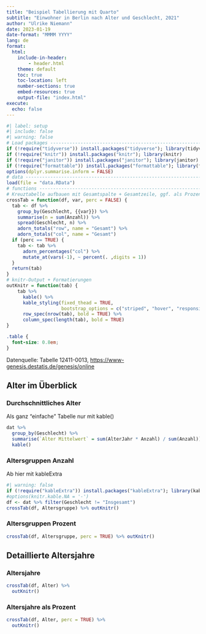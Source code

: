 ```yaml
---
title: "Beispiel Tabellierung mit Quarto"
subtitle: "Einwohner in Berlin nach Alter und Geschlecht, 2021"
author: "Ulrike Niemann"
date: 2023-01-19
date-format: "MMMM YYYY"
lang: de
format:
  html:
    include-in-header:
        - header.html
    theme: default
    toc: true
    toc-location: left
    number-sections: true
    embed-resources: true  
    output-file: "index.html"
execute:
  echo: false
---
```


```r
#| label: setup
#| include: false
#| warning: false
# Load packages ----------------------------------------------------------------
if (!require("tidyverse")) install.packages("tidyverse"); library(tidyverse)
if (!require("knitr")) install.packages("knitr"); library(knitr)
if (!require("janitor")) install.packages("janitor"); library(janitor)
if (!require("formattable")) install.packages("formattable"); library(formattable)
options(dplyr.summarise.inform = FALSE)
# data -------------------------------------------------------------------------
load(file = "data.RData")
# functions --------------------------------------------------------------------
# Kreuztabelle aufbauen mit Gesamtspalte + Gesamtzeile, ggf. als Prozent
crossTab = function(df, var, perc = FALSE) {
  tab <- df %>%
    group_by(Geschlecht, {{var}}) %>% 
    summarise(n = sum(Anzahl)) %>%
    spread(Geschlecht, n) %>%  
    adorn_totals("row", name = "Gesamt") %>%
    adorn_totals("col", name = "Gesamt")
  if (perc == TRUE) {
    tab <- tab %>% 
      adorn_percentages("col") %>% 
      mutate_at(vars(-1), ~ percent(. ,digits = 1))
  }
  return(tab)
}
# knitr-Output + Formatierungen
outKnitr = function(tab) { 
    tab %>% 
      kable() %>% 
      kable_styling(fixed_thead = TRUE,
                    bootstrap_options = c("striped", "hover", "responsive")) %>% 
      row_spec(nrow(tab), bold = TRUE) %>% 
      column_spec(length(tab), bold = TRUE)
}
```
<!-- css ------------------------------------------------------------------- -->
```css
.table {
  font-size: 0.8em;
}
```
<!-- ----------------------------------------------------------------------- -->


Datenquelle: Tabelle 12411-0013, <https://www-genesis.destatis.de/genesis/online>

## Alter im Überblick


### Durchschnittliches Alter

Als ganz "einfache" Tabelle nur mit kable()

```r
dat %>%
  group_by(Geschlecht) %>% 
  summarise(`Alter Mittelwert` = sum(AlterJahr * Anzahl) / sum(Anzahl)) %>% 
  kable()
```

### Altersgruppen Anzahl

Ab hier mit kableExtra 

```r
#| warning: false
if (!require("kableExtra")) install.packages("kableExtra"); library(kableExtra)
#options(knitr.kable.NA = '-')
df <- dat %>% filter(Geschlecht != "Insgesamt")
crossTab(df, Altersgruppe) %>% outKnitr()
```

### Altersgruppen Prozent

```r
crossTab(df, Altersgruppe, perc = TRUE) %>% outKnitr()
```


<!-- ----------------------------------------------------------------------- -->
## Detaillierte Altersjahre

### Altersjahre

```r
crossTab(df, Alter) %>%
  outKnitr()
```

### Altersjahre als Prozent

```r
crossTab(df, Alter, perc = TRUE) %>%
  outKnitr()
```



